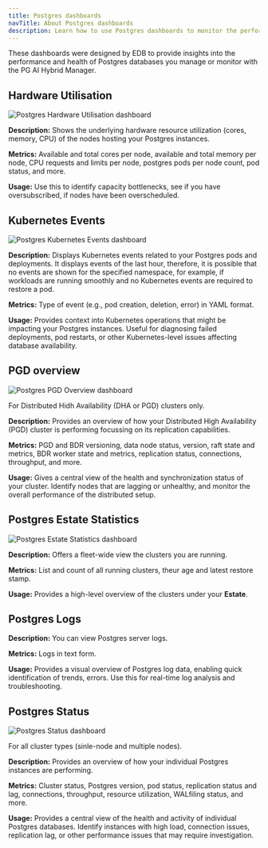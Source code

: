 ```yaml
---
title: Postgres dashboards
navTitle: About Postgres dashboards
description: Learn how to use Postgres dashboards to monitor the performance and health of Postgres databases in PG AI Hybrid Manager.
---
```


These dashboards were designed by EDB to provide insights into the performance and health of Postgres databases you manage or monitor with the PG AI Hybrid Manager.

## Hardware Utilisation

![Postgres Hardware Utilisation dashboard](../../../../images/postgres_hardware_dashboard.png)

**Description:** Shows the underlying hardware resource utilization (cores, memory, CPU) of the nodes hosting your Postgres instances.

**Metrics:** Available and total cores per node, available and total memory per node, CPU requests and limits per node, postgres pods per node count, pod status, and more.

**Usage:** Use this to identify capacity bottlenecks, see if you have oversubscribed, if nodes have been overscheduled.

## Kubernetes Events

![Postgres Kubernetes Events dashboard](../../../../images/postgres_k8s_events_dashboard.png)

**Description:** Displays Kubernetes events related to your Postgres pods and deployments. It displays events of the last hour, therefore, it is possible that no events are shown for the specified namespace, for example, if workloads are running smoothly and no Kubernetes events are required to restore a pod.

**Metrics:** Type of event (e.g., pod creation, deletion, error) in YAML format.

**Usage:** Provides context into Kubernetes operations that might be impacting your Postgres instances. Useful for diagnosing failed deployments, pod restarts, or other Kubernetes-level issues affecting database availability.

## PGD overview

![Postgres PGD Overview dashboard](../../../../images/postgres_PGD_dashboard.png)

For Distributed Hidh Availability (DHA or PGD) clusters only. 

**Description:** Provides an overview of how your Distributed High Availability (PGD) cluster is performing focussing on its replication capabilities.

**Metrics:** PGD and BDR versioning, data node status, version, raft state and metrics, BDR worker state and metrics, replication status, connections, throughput, and more. 

**Usage:** Gives a central view of the health and synchronization status of your cluster. Identify nodes that are lagging or unhealthy, and monitor the overall performance of the distributed setup.

## Postgres Estate Statistics

![Postgres Estate Statistics dashboard](../../../../images/postgres_estatestats_dashboard.png)

**Description:** Offers a fleet-wide view the clusters you are running.

**Metrics:** List and count of all running clusters, theur age and latest restore stamp.

**Usage:** Provides a high-level overview of the clusters under your **Estate**. 

## Postgres Logs

**Description:** You can view Postgres server logs.

**Metrics:** Logs in text form.

**Usage:** Provides a visual overview of Postgres log data, enabling quick identification of trends, errors. Use this for real-time log analysis and troubleshooting.

## Postgres Status

![Postgres Status dashboard](../../../../images/postgres_status_dashboard.png)

For all cluster types (sinle-node and multiple nodes).

**Description:** Provides an overview of how your individual Postgres instances are performing.

**Metrics:** Cluster status, Postgres version, pod status, replication status and lag, connections, throughput, resource utilization, WALfiling status, and more.

**Usage:** Provides a central view of the health and activity of individual Postgres databases. Identify instances with high load, connection issues, replication lag, or other performance issues that may require investigation.
